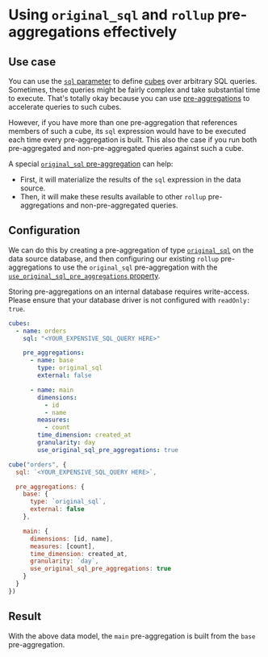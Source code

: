 # Using `original_sql` and `rollup` pre-aggregations effectively

## Use case

You can use the [`sql` parameter][ref-cube-sql] to define [cubes][ref-cubes]
over arbitrary SQL queries. Sometimes, these queries might be fairly complex
and take substantial time to execute. That's totally okay because you can use
[pre-aggregations][ref-preaggs] to accelerate queries to such cubes.

However, if you have more than one pre-aggregation that references members of
such a cube, its `sql` expression would have to be executed each time every
pre-aggregation is built. This also the case if you run both pre-aggregated
and non-pre-aggregated queries against such a cube.

A special [`original_sql` pre-aggregation][ref-schema-ref-preaggs-type-origsql]
can help:
* First, it will materialize the results of the `sql` expression in the data source.
* Then, it will make these results available to other `rollup` pre-aggregations
and non-pre-aggregated queries.

## Configuration

We can do this by creating a pre-aggregation of type
[`original_sql`][ref-schema-ref-preaggs-type-origsql] on the data source
database, and then configuring our existing `rollup`
pre-aggregations to use the `original_sql` pre-aggregation with the
[`use_original_sql_pre_aggregations` property][ref-schema-ref-preaggs-use-origsql].

<WarningBox>

Storing pre-aggregations on an internal database requires write-access. Please
ensure that your database driver is not configured with `readOnly: true`.

</WarningBox>

<CodeTabs>

```yaml
cubes:
  - name: orders
    sql: "<YOUR_EXPENSIVE_SQL_QUERY HERE>"

    pre_aggregations:
      - name: base
        type: original_sql
        external: false

      - name: main
        dimensions:
          - id
          - name
        measures:
          - count
        time_dimension: created_at
        granularity: day
        use_original_sql_pre_aggregations: true
```

```javascript
cube("orders", {
  sql: `<YOUR_EXPENSIVE_SQL_QUERY HERE>`,

  pre_aggregations: {
    base: {
      type: `original_sql`,
      external: false
    },

    main: {
      dimensions: [id, name],
      measures: [count],
      time_dimension: created_at,
      granularity: `day`,
      use_original_sql_pre_aggregations: true
    }
  }
})
```

</CodeTabs>

## Result

With the above data model, the `main` pre-aggregation is built from the `base`
pre-aggregation.

[ref-schema-ref-preaggs-type-origsql]:
  /product/data-modeling/reference/pre-aggregations#original_sql
[ref-schema-ref-preaggs-use-origsql]:
  /product/data-modeling/reference/pre-aggregations#use_original_sql_pre_aggregations
[ref-cubes]: /product/data-modeling/reference/cube
[ref-cube-sql]: /product/data-modeling/reference/cube#sql
[ref-preaggs]: /product/caching/using-pre-aggregations
